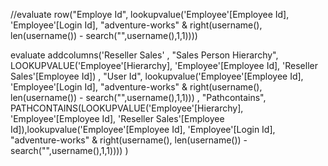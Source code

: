 //evaluate row("Employe Id", lookupvalue('Employee'[Employee Id], 'Employee'[Login Id], "adventure-works\" & right(username(), len(username()) - search("\",username(),1,1))))


evaluate addcolumns('Reseller Sales'
, "Sales Person Hierarchy", LOOKUPVALUE('Employee'[Hierarchy], 'Employee'[Employee Id], 'Reseller Sales'[Employee Id])
, "User Id", lookupvalue('Employee'[Employee Id], 'Employee'[Login Id], "adventure-works\" & right(username(), len(username()) - search("\",username(),1,1)))
, "Pathcontains", PATHCONTAINS(LOOKUPVALUE('Employee'[Hierarchy], 'Employee'[Employee Id], 'Reseller Sales'[Employee Id]),lookupvalue('Employee'[Employee Id], 'Employee'[Login Id], "adventure-works\" & right(username(), len(username()) - search("\",username(),1,1))))
)